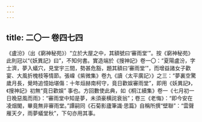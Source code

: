 ```yaml
---
---
---
```

title: 二〇一 卷四七四
---




《盧汾》（出《窮神秘苑》）“立於大屋之中，其額號曰‘審雨堂’”。按《窮神秘苑》此則冠以“《妖異記》曰”，不知何書。實造端於《搜神記》卷一〇：“夏陽盧汾，字士濟，夢入蟻穴，見堂宇三間，勢甚危豁，題其額曰‘審雨堂’”，而增益諸女子歡宴、大風折槐枝等情節。張嵲《紫微集》卷九《讀〈太平廣記〉》之三：“夢裏空驚歲月長，覺時追憶始堪傷：十年烜赫南柯守，竟日歡娱審雨堂”，即用《妖異記》，《搜神記》初無“竟日歡娱” 事也。方回數使此典，如《桐江續集》卷一《七月初一日晚惡風而雨》：“審雨堂中知是夢，未須豪横詫衰翁”；卷三《老悔》：“即今安在凌烟閣，畢竟無非審雨堂。”譚嗣同《石菊影廬筆識·思篇》自稱所撰“壁聯”：“雲聲雁天夕，雨夢蟻堂秋”，下句亦用其事。